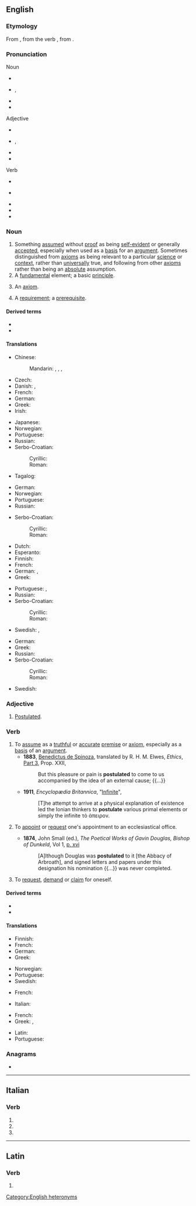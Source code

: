 {{also|Postulate}}
==English==
{{was wotd|2008|September|18}}
{{wikipedia}}

===Etymology===
{{PIE root|en|preḱ}}
From {{etyl|ML.|en}} {{attention|la}} {{m|la|postulātus|postulāt-|asked}}, from the verb {{m|la|postulāre||to ask}}, from {{etyl|la|en}} {{m|la|postulō||request}}.

===Pronunciation===
; Noun
* {{a|UK}} {{enPR|pŏsʹtyo͝o-lət}} {{IPA|en|/ˈpɒstjʊlət/}}
* {{a|US}} {{enPR|pŏsʹchə-lət|pŏsʹchə-lāt'}}, {{IPA|en|/ˈpɑstʃələt/|/ˈpɑstʃəˌleɪt/}}
* {{audio|en|en-us-postulate-noun.ogg|Audio (US)}}
* {{hyphenation|en|pos|tu|late}}
; Adjective
* {{a|UK}} {{enPR|pŏsʹtyo͝o-lət}} {{IPA|en|/ˈpɒstjʊlət/}}
* {{a|US}} {{enPR|pŏsʹchə-lət}}, {{IPA|en|/ˈpɑstʃələt/}}
* {{audio|en|en-us-postulate-noun.ogg|Audio (US)}}
* {{hyphenation|en|pos|tu|late}}
; Verb
* {{a|UK}} {{enPR|pŏsʹtyo͝o-lāt}} {{IPA|en|/ˈpɒstjʊleɪt/}}
* {{a|US}} {{enPR|pŏsʹchə-lāt'}} {{IPA|en|/ˈpɑstʃəˌleɪt/}}
* {{audio|en|en-us-postulate-verb.ogg|Audio (US)}}
* {{audio|en|en-au-postulate.ogg|Audio (AU)}}
* {{hyphenation|en|pos|tu|late}}

===Noun===
{{en-noun}}

# Something [[assume]]d without [[proof]] as being [[self-evident]] or generally [[accept]]ed, especially when used as a [[basis]] for an [[argument]]. Sometimes distinguished from [[axiom]]s as being relevant to a particular [[science]] or [[context]], rather than [[universal]]ly true, and following from other [[axiom]]s rather than being an [[absolute]] assumption.
# A [[fundamental]] element; a basic [[principle]].
# {{lb|en|logic}} An [[axiom]].
# A [[requirement]]; a [[prerequisite]].

====Derived terms====
* {{l|en|parallel postulate}}
* {{l|en|universal postulate}}

====Translations====
{{trans-top|something assumed without proof as being self-evident or generally accepted}}
* Chinese:
*: Mandarin: {{t+|cmn|公設|sc=Hani}}, {{t+|cmn|公设|tr=gōngshè|sc=Hani}}, {{t+|cmn|公準|sc=Hani}}, {{t+|cmn|公准|tr=gōngzhǔn|sc=Hani}}
* Czech: {{t|cs|postulát|m}}
* Danish: {{t|da|postulat}}, {{t|da|påstand}}
* French: {{t+|fr|postulat|m}}
* German: {{t+|de|Postulat|n}}
* Greek: {{t+|el|αξίωμα|n}}
* Irish: {{t|ga|foshuíomh|m}}
{{trans-mid}}
* Japanese: {{t|ja|公準|tr=こうじゅん, kōjun|sc=Jpan}}
* Norwegian: {{t|no|postulat|n}}
* Portuguese: {{t+|pt|postulado|m}}
* Russian: {{t+|ru|постула́т|m}}
* Serbo-Croatian:
*: Cyrillic: {{t|sh|постулат|m|sc=Cyrl}}
*: Roman: {{t+|sh|postulat|m}}
* Tagalog: {{t|tl|batayang palagay}}
{{trans-bottom}}

{{trans-top|fundamental element; basic principle}}
* German: {{t+|de|Postulat|n}}
* Norwegian: {{t|no|postulat|n}}
* Portuguese: {{t+|pt|postulado|m}}
* Russian: {{t+|ru|постула́т|m}}
{{trans-mid}}
* Serbo-Croatian:
*: Cyrillic: {{t|sh|постулат|m|sc=Cyrl}}
*: Roman: {{t+|sh|postulat|m}}
{{trans-bottom}}

{{trans-top|logic: an axiom}}
* Dutch: {{t+|nl|postulaat}}
* Esperanto: {{t|eo|postulato}}
* Finnish: {{t+|fi|oletus}}
* French: {{t+|fr|postulat|m}}
* German: {{t+|de|Postulat|n}}, {{t+|de|Axiom|n}}
* Greek: {{t+|el|αξίωμα|n}}
{{trans-mid}}
* Portuguese: {{t+|pt|postulado|m}}, {{t+|pt|axioma|m}}
* Russian: {{t+|ru|постула́т|m}}
* Serbo-Croatian:
*: Cyrillic: {{t|sh|постулат|m|sc=Cyrl}}
*: Roman: {{t+|sh|postulat|m}}
* Swedish: {{t+|sv|postulat}}, {{t+|sv|axiom}}
{{trans-bottom}}

{{trans-top|requirement, prerequisite}}
* German: {{t+|de|Voraussetzung|f}}
* Greek: {{t+|el|προϋπόθεση|f}}
* Russian: {{t+|ru|постула́т|m}}
* Serbo-Croatian:
*: Cyrillic: {{t|sh|постулат|m|sc=Cyrl}}
*: Roman: {{t+|sh|postulat|m}}
{{trans-mid}}
* Swedish: {{t+|sv|förutsättning|c}}
{{trans-bottom}}

===Adjective===
{{en-adj|-}}

# [[postulated|Postulated]].
#: {{rfquotek|en|Hudibras}}

===Verb===
{{en-verb|postulat}}

# To [[assume]] as a [[truthful]] or [[accurate]] [[premise]] or [[axiom]], especially as a [[basis]] of an [[argument]].
#* '''1883''', [[w:Benedictus de Spinoza|Benedictus de Spinoza]], translated by R. H. M. Elwes, ''Ethics'', [[s:Ethics_(Spinoza)/Part_3|Part 3]], Prop. XXII,
#*: But this pleasure or pain is '''postulated''' to come to us accompanied by the idea of an external cause; {{...}}
#* '''1911''', ''Encyclopædia Britannica'', "[[s:1911_Encyclopædia_Britannica/Infinite|Infinite]]",
#*: [T]he attempt to arrive at a physical explanation of existence led the Ionian thinkers to '''postulate''' various primal elements or simply the infinite τὸ ἀπειρον.
# {{lb|en|ambitransitive|Christianity|historical}} To [[appoint]] or [[request]] one's appointment to an ecclesiastical office.
#* '''1874''', John Small (ed.), ''The Poetical Works of Gavin Douglas, Bishop of Dunkeld'', Vol 1, [http://books.google.ca/books?id=y-Q0AAAAMAAJ&pg=PR18-IA16&dq=postulated p. xvi]
#*: [A]lthough Douglas was '''postulated''' to it [the Abbacy of Arbroath], and signed letters and papers under this designation his nomination {{...}} was never completed.
# {{lb|en|ambitransitive|obsolete}} To [[request]], [[demand]] or [[claim]] for oneself.

====Derived terms====
* {{l|en|postulation}}
* {{l|en|postulational}}

====Translations====
{{trans-top|to assume as a premise}}
* Finnish: {{t|fi|postuloida}}
* French: {{t+|fr|postuler}}
* German: {{t+|de|postulieren}}
* Greek: {{t+|el|αποφαίνομαι}}
{{trans-mid}}
* Norwegian: {{t+|no|postulere}}
* Portuguese: {{t+|pt|postular}}
* Swedish: {{t+|sv|postulera}}
{{trans-bottom}}

{{trans-top|to appoint to an ecclesiastic position}}
* French: {{t+|fr|postuler}}
{{trans-mid}}
* Italian: {{t+|it|postulare}}
{{trans-bottom}}

{{trans-top|to request one's appointment to an ecclesiastical office}}
{{trans-mid}}
{{trans-bottom}}

{{trans-top|to demand or claim}}
* French: {{t+|fr|postuler}}
* Greek: {{t+|el|αξιώνω}}, {{t+|el|απαιτώ}}
{{trans-mid}}
* Latin: {{t|la|postulō}}
* Portuguese: {{t+|pt|postular}}
{{trans-bottom}}

===Anagrams===
* {{anagrams|en|a=aelopsttu|attopulse}}

[[Category:English heteronyms]]
{{C|en|Rhetoric|Thinking}}
----

==Italian==

===Verb===
{{head|it|verb form|cat2=past participle forms}}

# {{inflection of|it|postulare||2|p|pres|indc}}
# {{inflection of|it|postulare||2|p|impr}}
# {{feminine plural of|it|postulato}}

----

==Latin==

===Verb===
{{la-verb-form|postulāte}}

# {{inflection of|la|postulō||2|p|pres|actv|impr}}